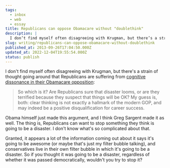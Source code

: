 ```yaml
---
tags:
  - inbox
  - web
  - essay
title: Republicans can oppose Obamacare without "doublethink"
description: |
  I don’t find myself often disagreeing with Krugman, but there’s a strain of thought going around that Republicans are suffering from cognitive dissonance in their Obamacare opposition: So which is it? Are Republicans sure that disaster looms, or are they terrified because they suspect that things will be OK? My guess is, both: clear thinking \[…]
slug: writing/republicans-can-oppose-obamacare-without-doublethink
published_at: 2013-09-26T17:04:50.000Z
updated_at: 2022-12-04T19:55:54.000Z
status: publish
---
```

I don't find myself often disagreeing with Krugman, but there's a strain of thought going around that Republicans are suffering from [cognitive dissonance in their Obamacare opposition](http://krugman.blogs.nytimes.com/2013/09/13/obamacare-doublethink/):

> So which is it? Are Republicans sure that disaster looms, or are they terrified because they suspect that things will be OK? My guess is, both: clear thinking is not exactly a hallmark of the modern GOP, and may indeed be a positive disqualification for career success.

Obama himself just made this argument, and I think Greg Sargent made it as well. The thing is, Republicans can want to stop something they think is going to be a disaster. I don't know what's so complicated about that.

Granted, it appears a lot of the information coming out about it says it's going to be awesome (or maybe that's just my filter bubble talking), and conservatives live in their own filter bubble in which it's going to be a disaster. So if you thought it was going to be a disaster, regardless of whether it was passed democratically, wouldn't you try to stop it?
